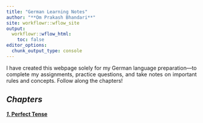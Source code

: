 ```yaml
---
title: "German Learning Notes"
author: "**Om Prakash Bhandari**"
site: workflowr::wflow_site
output:
  workflowr::wflow_html:
    toc: false
editor_options:
  chunk_output_type: console
---
```


<style> p { text-align: justify; } </style>

I have created this webpage solely for my German language preparation—to complete my assignments, practice questions, and take notes on important rules and concepts. Follow along the chapters!

## **_Chapters_**

[**_1_. Perfect Tense**](perfect_tense.html)
